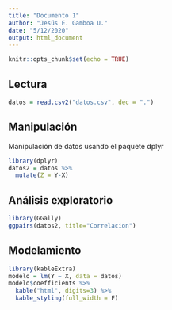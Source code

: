 ```yaml
---
title: "Documento 1"
author: "Jesús E. Gamboa U."
date: "5/12/2020"
output: html_document
---
```


```r
knitr::opts_chunk$set(echo = TRUE)
```


## Lectura

```r
datos = read.csv2("datos.csv", dec = ".")
```

## Manipulación

Manipulación de datos usando el paquete dplyr

```r
library(dplyr)
datos2 = datos %>% 
  mutate(Z = Y-X)
```

## Análisis exploratorio

```r
library(GGally)
ggpairs(datos2, title="Correlacion")
```

## Modelamiento

```r
library(kableExtra)
modelo = lm(Y ~ X, data = datos)
modelo$coefficients %>% 
  kable("html", digits=3) %>% 
  kable_styling(full_width = F)
```




